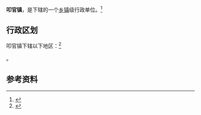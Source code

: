 {{中国乡级行政区|37/11/21/107/000}}

'''叩官镇'''，是{{PRC admin/fullname|37/11/21/107/000|3}}下辖的一个[[乡镇|乡镇]]级行政单位。<ref>{{PRC admin/ref sgc|{{PRC admin/parent|37/11/21/107/000}}}}</ref>

== 行政区划 ==

叩官镇下辖以下地区：<ref>{{PRC admin/ref sgc|37/11/21/107/000}}</ref>

{{PRC admin/children|37/11/21/107/000}}。

== 参考资料 ==

{{reflist}}

{{行政区划小作品}}
{{PRC admin/navcat|37/11/21/107/000}}